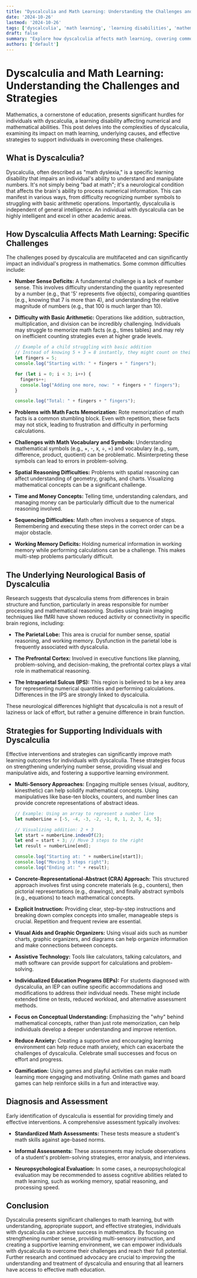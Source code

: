 ```yaml
---
title: "Dyscalculia and Math Learning: Understanding the Challenges and Strategies"
date: '2024-10-26'
lastmod: '2024-10-26'
tags: ['dyscalculia', 'math learning', 'learning disabilities', 'mathematics', 'math education', 'neurodiversity', 'special education']
draft: false
summary: "Explore how dyscalculia affects math learning, covering common challenges, underlying neurological factors, and practical strategies for supporting individuals with dyscalculia to succeed in mathematics."
authors: ['default']
---
```


# Dyscalculia and Math Learning: Understanding the Challenges and Strategies

Mathematics, a cornerstone of education, presents significant hurdles for individuals with dyscalculia, a learning disability affecting numerical and mathematical abilities. This post delves into the complexities of dyscalculia, examining its impact on math learning, underlying causes, and effective strategies to support individuals in overcoming these challenges.

## What is Dyscalculia?

Dyscalculia, often described as "math dyslexia," is a specific learning disability that impairs an individual's ability to understand and manipulate numbers. It's not simply being "bad at math"; it's a neurological condition that affects the brain's ability to process numerical information.  This can manifest in various ways, from difficulty recognizing number symbols to struggling with basic arithmetic operations.  Importantly, dyscalculia is independent of general intelligence.  An individual with dyscalculia can be highly intelligent and excel in other academic areas.

## How Dyscalculia Affects Math Learning: Specific Challenges

The challenges posed by dyscalculia are multifaceted and can significantly impact an individual's progress in mathematics. Some common difficulties include:

*   **Number Sense Deficits:** A fundamental challenge is a lack of number sense. This involves difficulty understanding the quantity represented by a number (e.g., that '5' represents five objects), comparing quantities (e.g., knowing that 7 is more than 4), and understanding the relative magnitude of numbers (e.g., that 100 is much larger than 10).

*   **Difficulty with Basic Arithmetic:**  Operations like addition, subtraction, multiplication, and division can be incredibly challenging.  Individuals may struggle to memorize math facts (e.g., times tables) and may rely on inefficient counting strategies even at higher grade levels.

    ```javascript
    // Example of a child struggling with basic addition
    // Instead of knowing 5 + 3 = 8 instantly, they might count on their fingers:
    let fingers = 5;
    console.log("Starting with: " + fingers + " fingers");

    for (let i = 0; i < 3; i++) {
      fingers++;
      console.log("Adding one more, now: " + fingers + " fingers");
    }

    console.log("Total: " + fingers + " fingers");
    ```

*   **Problems with Math Facts Memorization:** Rote memorization of math facts is a common stumbling block.  Even with repetition, these facts may not stick, leading to frustration and difficulty in performing calculations.

*   **Challenges with Math Vocabulary and Symbols:** Understanding mathematical symbols (e.g., +, -, x, ÷, =) and vocabulary (e.g., sum, difference, product, quotient) can be problematic.  Misinterpreting these symbols can lead to errors in problem-solving.

*   **Spatial Reasoning Difficulties:** Problems with spatial reasoning can affect understanding of geometry, graphs, and charts.  Visualizing mathematical concepts can be a significant challenge.

*   **Time and Money Concepts:** Telling time, understanding calendars, and managing money can be particularly difficult due to the numerical reasoning involved.

*   **Sequencing Difficulties:** Math often involves a sequence of steps. Remembering and executing these steps in the correct order can be a major obstacle.

*   **Working Memory Deficits:** Holding numerical information in working memory while performing calculations can be a challenge. This makes multi-step problems particularly difficult.

## The Underlying Neurological Basis of Dyscalculia

Research suggests that dyscalculia stems from differences in brain structure and function, particularly in areas responsible for number processing and mathematical reasoning.  Studies using brain imaging techniques like fMRI have shown reduced activity or connectivity in specific brain regions, including:

*   **The Parietal Lobe:** This area is crucial for number sense, spatial reasoning, and working memory. Dysfunction in the parietal lobe is frequently associated with dyscalculia.

*   **The Prefrontal Cortex:** Involved in executive functions like planning, problem-solving, and decision-making, the prefrontal cortex plays a vital role in mathematical reasoning.

*   **The Intraparietal Sulcus (IPS):** This region is believed to be a key area for representing numerical quantities and performing calculations. Differences in the IPS are strongly linked to dyscalculia.

These neurological differences highlight that dyscalculia is not a result of laziness or lack of effort, but rather a genuine difference in brain function.

## Strategies for Supporting Individuals with Dyscalculia

Effective interventions and strategies can significantly improve math learning outcomes for individuals with dyscalculia. These strategies focus on strengthening underlying number sense, providing visual and manipulative aids, and fostering a supportive learning environment.

*   **Multi-Sensory Approaches:** Engaging multiple senses (visual, auditory, kinesthetic) can help solidify mathematical concepts. Using manipulatives like base-ten blocks, counters, and number lines can provide concrete representations of abstract ideas.

    ```javascript
    // Example: Using an array to represent a number line
    let numberLine = [-5, -4, -3, -2, -1, 0, 1, 2, 3, 4, 5];

    // Visualizing addition: 2 + 3
    let start = numberLine.indexOf(2);
    let end = start + 3; // Move 3 steps to the right
    let result = numberLine[end];

    console.log("Starting at: " + numberLine[start]);
    console.log("Moving 3 steps right");
    console.log("Ending at: " + result);
    ```

*   **Concrete-Representational-Abstract (CRA) Approach:** This structured approach involves first using concrete materials (e.g., counters), then pictorial representations (e.g., drawings), and finally abstract symbols (e.g., equations) to teach mathematical concepts.

*   **Explicit Instruction:** Providing clear, step-by-step instructions and breaking down complex concepts into smaller, manageable steps is crucial.  Repetition and frequent review are essential.

*   **Visual Aids and Graphic Organizers:** Using visual aids such as number charts, graphic organizers, and diagrams can help organize information and make connections between concepts.

*   **Assistive Technology:**  Tools like calculators, talking calculators, and math software can provide support for calculations and problem-solving.

*   **Individualized Education Programs (IEPs):**  For students diagnosed with dyscalculia, an IEP can outline specific accommodations and modifications to address their individual needs. These might include extended time on tests, reduced workload, and alternative assessment methods.

*   **Focus on Conceptual Understanding:** Emphasizing the "why" behind mathematical concepts, rather than just rote memorization, can help individuals develop a deeper understanding and improve retention.

*   **Reduce Anxiety:** Creating a supportive and encouraging learning environment can help reduce math anxiety, which can exacerbate the challenges of dyscalculia. Celebrate small successes and focus on effort and progress.

*   **Gamification:**  Using games and playful activities can make math learning more engaging and motivating. Online math games and board games can help reinforce skills in a fun and interactive way.

## Diagnosis and Assessment

Early identification of dyscalculia is essential for providing timely and effective interventions. A comprehensive assessment typically involves:

*   **Standardized Math Assessments:** These tests measure a student's math skills against age-based norms.

*   **Informal Assessments:** These assessments may include observations of a student's problem-solving strategies, error analysis, and interviews.

*   **Neuropsychological Evaluation:**  In some cases, a neuropsychological evaluation may be recommended to assess cognitive abilities related to math learning, such as working memory, spatial reasoning, and processing speed.

## Conclusion

Dyscalculia presents significant challenges to math learning, but with understanding, appropriate support, and effective strategies, individuals with dyscalculia can achieve success in mathematics. By focusing on strengthening number sense, providing multi-sensory instruction, and creating a supportive learning environment, we can empower individuals with dyscalculia to overcome their challenges and reach their full potential. Further research and continued advocacy are crucial to improving the understanding and treatment of dyscalculia and ensuring that all learners have access to effective math education.